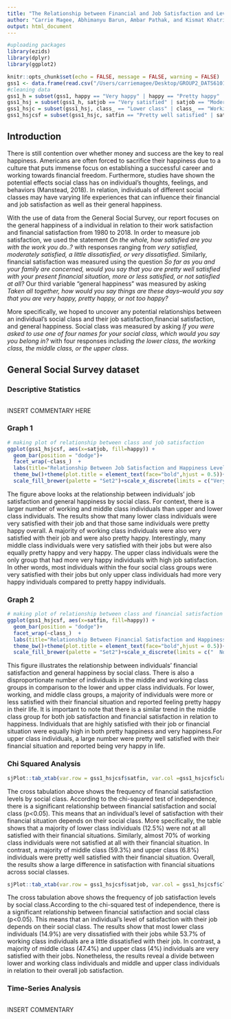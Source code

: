```yaml
---
title: "The Relationship between Financial and Job Satisfaction and Levels of Happiness Among Different Social Classes "
author: "Carrie Magee, Abhimanyu Barun, Ambar Pathak, and Kismat Khatri"
output: html_document
---
```


```r
#uploading packages
library(ezids)
library(dplyr)
library(ggplot2)

knitr::opts_chunk$set(echo = FALSE, message = FALSE, warning = FALSE)
gss1 <- data.frame(read.csv("/Users/carriemagee/Desktop/GROUP2_DATS6101_MIDTERM_PROJECT/GSS.csv"))
#cleaning data
gss1_h = subset(gss1, happy == "Very happy" | happy == "Pretty happy" | happy == "Not too happy")
gss1_hsj = subset(gss1_h, satjob == "Very satisfied" | satjob == "Moderately satisfied" | satjob == "A little dissatisfied" | satjob == "Very dissatisfied")
gss1_hsjc = subset(gss1_hsj, class_ == "Lower class" | class_ == "Working class" | class_ == "Middle class" | class_ == "Upper class")
gss1_hsjcsf = subset(gss1_hsjc, satfin == "Pretty well satisfied" | satfin == "More or less satisfied" | satfin == "Not satisfied at all")
```


## Introduction

  There is still contention over whether money and success are the key to real happiness. Americans are often forced to sacrifice their happiness due to a culture that puts immense focus on establishing a successful career and working towards financial freedom. Furthermore, studies have shown the potential effects social class has on individual’s thoughts, feelings, and behaviors (Manstead, 2018). In relation, individuals of different social classes may have varying life experiences that can influence their financial and job satisfaction as well as their general happiness. 
  
  With the use of data from the General Social Survey, our report focuses on the general happiness of a individual in relation to their work satisfaction and financial satisfaction from 1980 to 2018. In order to measure job satisfaction, we used the statement *On the whole, how satisfied are you with the work you do..?* with responses ranging from *very satisfied, moderately satisfied, a little dissatisfied, or very dissatisfied*. Similarly, financial satisfaction was measured using the question *So far as you and your family are concerned, would you say that you are pretty well satisfied with your present financial situation, more or less satisfied, or not satisfied at all?* Our third variable "general happiness" was measured by asking *Taken all together, how would you say things are these days--would you say that you are very happy, pretty happy, or not too happy?*
  
  More specifically, we hoped to uncover any potential relationships between an individual's social class and their job satisfaction,financial satisfaction, and general happiness. Social class was measured by asking *If you were asked to use one of four names for your social class, which would you say you belong in?* with four responses including *the lower class, the working class, the middle class, or the upper class*. 
  

## General Social Survey dataset

### Descriptive Statistics
```r

```

INSERT COMMENTARY HERE

### Graph 1
```r
# making plot of relationship between class and job satisfaction
ggplot(gss1_hsjcsf, aes(x=satjob, fill=happy)) +
  geom_bar(position = "dodge")+
  facet_wrap(~class_)  +
  labs(title="Relationship Between Job Satisfaction and Happiness Levels by Social Class",x="Job Satisfaction", y = "Frequency",fill="Level of Happiness")+
  theme_bw()+theme(plot.title = element_text(face="bold",hjust = 0.5))+
  scale_fill_brewer(palette = "Set2")+scale_x_discrete(limits = c("Very dissatisfied","A little dissatisfied", "Moderately satisfied","Very satisfied"))
```

The figure above looks at the relationship between individuals' job satisfaction and general happiness by social class. For context, there is a larger number of working and middle class individuals than upper and lower class individuals. The results show that many lower class individuals were very satisfied with their job and that those same individuals were pretty happy overall. A majority of working class individuals were also very satisfied with their job and were also pretty happy. Interestingly, many middle class individuals were very satisfied with their jobs but were also equally pretty happy and very happy. The upper class individuals were the only group that had more very happy individuals with high job satisfaction. In other words, most individuals within the four social class groups were very satisfied with their jobs but only upper class individuals had more very happy individuals compared to pretty happy individuals.  

### Graph 2
```r
# making plot of relationship between class and financial satisfaction
ggplot(gss1_hsjcsf, aes(x=satfin, fill=happy)) +
  geom_bar(position = "dodge")+
  facet_wrap(~class_)  +
  labs(title="Relationship Between Financial Satisfaction and Happiness Levels by Social Class",x="Financial Satisfaction", y = "Frequency",fill="Level of Happiness")+
  theme_bw()+theme(plot.title = element_text(face="bold",hjust = 0.5))+
  scale_fill_brewer(palette = "Set2")+scale_x_discrete(limits = c("  Not satisfied at all","More or less satisfied","Pretty well satisfied"),guide = guide_axis(n.dodge=2))
```

This figure illustrates the relationship between individuals' financial satisfaction and general happiness by social class. There is also a disproportionate number of individuals in the middle and working class groups in comparison to the lower and upper class individuals. For lower, working, and middle class groups, a majority of individuals were more or less satisfied with their financial situation and reported feeling pretty happy in their life. It is important to note that there is a similar trend in the middle class group for both job satisfaction and financial satisfaction in relation to happiness. Individuals that are highly satisfied with their job or financial situation were equally high in both pretty happiness and very happiness.For upper class individuals, a large number were pretty well satisfied with their financial situation and reported being very happy in life. 


### Chi Squared Analysis
```r
sjPlot::tab_xtab(var.row = gss1_hsjcsf$satfin, var.col =gss1_hsjcsf$class_, title = "Financial Satisfaction by Social Class Crosstabulation",var.labels = c("Financial Satisfaction","Social Class"), show.row.prc = TRUE,emph.total = TRUE)
```

The cross tabulation above shows the frequency of financial satisfaction levels by social class. According to the chi-squared test of independence, there is a significant relationship between financial satisfaction and social class (p<0.05). This means that an individual's level of satisfaction with their financial situation depends on their social class. More specifically, the table shows that a majority of lower class individuals (12.5%) were not at all satisfied with their financial situations. Similarly, almost 70% of working class individuals were not satisfied at all with their financial situation. In contrast, a majority of middle class (59.3%) and upper class (6.8%) individuals were pretty well satisfied with their financial situation. Overall, the results show a large difference in satisfaction with financial situations across social classes.

```r
sjPlot::tab_xtab(var.row = gss1_hsjcsf$satjob, var.col = gss1_hsjcsf$class_,title = "Job Satisfaction by Social Class Crosstabulation",var.labels = c("Job Satisfaction ","Social Class"), show.row.prc = TRUE,emph.total = TRUE)
```

The cross tabulation above shows the frequency of job satisfaction levels by social class.According to the chi-squared test of independence, there is a significant relationship between financial satisfaction and social class (p<0.05). This means that an individual's level of satisfaction with their job depends on their social class. The results show that most lower class individuals (14.9%) are very dissatisfied with their jobs while 53.7% of working class individuals are a little dissatisfied with their job. In contrast, a majority of middle class (47.4%) and upper class (4%) individuals are very satisfied with their jobs. Nonetheless, the results reveal a divide between lower and working class individuals and middle and upper class individuals in relation to their overall job satisfaction. 


### Time-Series Analysis
```r

```


INSERT COMMENTARY
